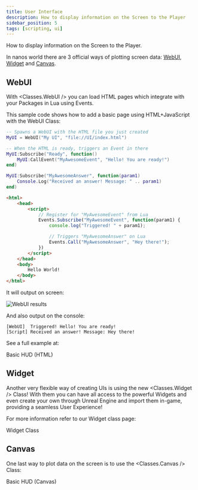 ```yaml
---
title: User Interface
description: How to display information on the Screen to the Player
sidebar_position: 5
tags: [scripting, ui]
---
```




How to display information on the Screen to the Player.

In nanos world there are 3 official ways of plotting screen data: [WebUI](#webui), [Widget](#widget) and [Canvas](#canvas).


## WebUI

With <Classes.WebUI /> you can load HTML pages which integrate with your Packages in Lua using Events.

This sample code shows how to add a basic page using HTML+JavaScript with the WebUI Class:

```lua title="my-package/Client/Index.lua"
-- Spawns a WebUI with the HTML file you just created
MyUI = WebUI("My UI", "file://UI/index.html")

-- When the HTML is ready, triggers an Event in there
MyUI:Subscribe("Ready", function()
    MyUI:CallEvent("MyAwesomeEvent", "Hello! You are ready!")
end)

MyUI:Subscribe("MyAwesomeAnswer", function(param1)
    Console.Log("Received an answer! Message: " .. param1)
end)
```

```html title="my-package/Client/UI/index.html"
<html>
    <head>
        <script>
			// Register for "MyAwesomeEvent" from Lua
			Events.Subscribe("MyAwesomeEvent", function(param1) {
				console.log("Triggered! " + param1);

				// Triggers "MyAwesomeAnswer" on Lua
				Events.Call("MyAwesomeAnswer", "Hey there!");
			})
		</script>
    </head>
    <body>
        Hello World!
    </body>
</html>
```

It will output on screen:

![WebUI results](/img/docs/user-interface.jpg)

And also output on the console:

```text
[WebUI]  Triggered! Hello! You are ready!
[Script] Received an answer! Message: Hey there!
```

See a full example at:

<ReferenceLink href="getting-started/tutorials-and-examples/basic-hud-html">Basic HUD (HTML)</ReferenceLink>


## Widget

Another very flexible way of creating UIs is using the new <Classes.Widget /> Class! With them you can have all access to the powerful Widgets and even create your own through Unreal Engine and import them in-game, providing a seamless User Experience!

For more information refer to our Widget class page:

<ReferenceLink href="scripting-reference/classes/widget">Widget Class</ReferenceLink>


## Canvas

One last way to plot data on the screen is to use the <Classes.Canvas /> Class:

<ReferenceLink href="getting-started/tutorials-and-examples/basic-hud-canvas">Basic HUD (Canvas)</ReferenceLink>